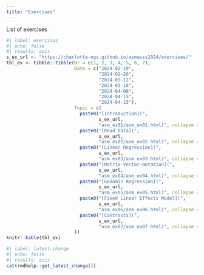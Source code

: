 ```yaml
---
title: "Exercises"
---
```


List of exercises

```r
#| label: exercises
#| echo: false
#| results: asis
s_ex_url <- "https://charlotte-ngs.github.io/asmasss2024/exercises/"
tbl_ex <- tibble::tibble(Nr = c(1, 2, 3, 4, 5, 6, 7),
                         Date = c("2024-02-19",
                                  "2024-02-26",
                                  "2024-03-11",
                                  "2024-03-18",
                                  "2024-04-08",
                                  "2024-04-15",
                                  "2024-04-15"),
                         Topic = c(
                           paste0("[Introduction](", 
                                  s_ex_url,
                                  "asm_ex01/asm_ex01.html)", collapse = ""),
                           paste0("[Read Data](",
                                  s_ex_url,
                                  "asm_ex02/asm_ex02.html)", collapse = ""),
                           paste0("[Linear Regression](",
                                  s_ex_url,
                                  "asm_ex03/asm_ex03.html)", collapse = ""),
                           paste0("[Matrix-Vector-Notation](",
                                  s_ex_url,
                                  "asm_ex04/asm_ex04.html)", collapse = ""),
                           paste0("[Genomic Regression](",
                                  s_ex_url,
                                  "asm_ex05/asm_ex05.html)", collapse = ""),
                           paste0("[Fixed Linear Effects Model](",
                                  s_ex_url, 
                                  "asm_ex06/asm_ex06.html)", collapse = ""),
                           paste0("[Contrasts](",
                                  s_ex_url,
                                  "asm_ex07/asm_ex07.html)", collapse = "")
                         ))
knitr::kable(tbl_ex)
```



```r
#| label: latest-change
#| echo: false
#| results: asis
cat(rmdhelp::get_latest_change())
```


